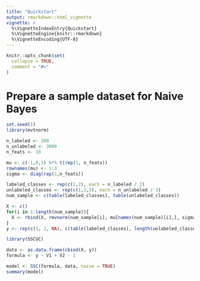 ```yaml
---
title: "Quickstart"
output: rmarkdown::html_vignette
vignette: >
  %\VignetteIndexEntry{Quickstart}
  %\VignetteEngine{knitr::rmarkdown}
  %\VignetteEncoding{UTF-8}
---
```


```r
knitr::opts_chunk$set(
  collapse = TRUE,
  comment = "#>"
)
```

# Prepare a sample dataset for Naive Bayes
```r
set.seed(1)
library(mvtnorm)

n_labeled <- 300
n_unlabeled <- 3000
n_feats <- 10

mu <- c(-1,0,1) %*% t(rep(1, n_feats))
rownames(mu) <- 1:3
sigma <- diag(rep(1,n_feats))

labeled_classes <- rep(c(1,2), each = n_labeled / 2)
unlabeled_classes <- rep(c(1,2,3), each = n_unlabeled / 3)
num_sample <- c(table(labeled_classes), table(unlabeled_classes))

X <- c()
for(i in 1:length(num_sample)){
  X <- rbind(X, rmvnorm(num_sample[i], mu[names(num_sample)[i],], sigma))
}
y <- rep(c(1, 2, NA), c(table(labeled_classes), length(unlabeled_classes)))
```

```r
library(SSCUC)

data <- as.data.frame(cbind(X, y))
formula <- y ~ V1 + V2 - 1

model <- SSC(formula, data, naive = TRUE)
summary(model)
```
